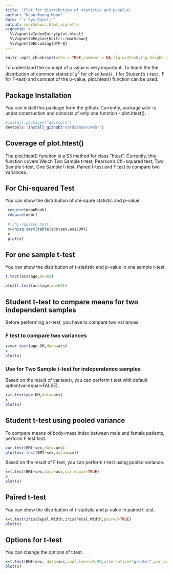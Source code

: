 ```yaml
---
title: "Plot for distribution of statistic and p-value"
author: "Keon-Woong Moon"
date: "`r Sys.Date()`"
output: rmarkdown::html_vignette
vignette: >
  %\VignetteIndexEntry{plot.htest}
  %\VignetteEngine{knitr::rmarkdown}
  %\VignetteEncoding{UTF-8}
---
```


```r
knitr::opts_chunk$set(echo = TRUE,comment = NA,fig.width=6,fig.height = 5, fig.align='center',out.width="90%")
```

To understand the concept of p value is very important. To teach the the distribution of common statistic( $\chi^2$ for chisq.test() , t for Student's t-test , F for F-test) and concept of the p-value, plot.htest() function can be used.

## Package Installation

You can install this package form the github. Currently, package `webr` is under construction and consists of only one function - plot.htest().   

```r
#install.packages("devtools")
devtools::install_github("cardiomoon/webr")
```

## Coverage of plot.htest() 

The plot.htest() function is a S3 method for class "htest". Currently, this function covers Welch Two Sample t-test, Pearson's Chi-squared test, Two Sample t-test, One Sample t-test, Paired t-test and F test to compare two variances.
 

## For Chi-squared Test

You can show the distribution of chi-squre statistic and p-value. 

```r
 require(moonBook)
 require(webr)
 
 # chi-squared test
 x=chisq.test(table(acs$sex,acs$DM))
 x
 plot(x)
```

## For one sample t-test

You can show the distribution of t-statistic and p-value in one sample t-test.

```r
t.test(acs$age,mu=63)

plot(t.test(acs$age,mu=63))
```
 
## Student t-test to compare means for two independent samples

Before performing a t-test, you have to compare two variances.

### F test to compare two variances


```r
x=var.test(age~DM,data=acs)
x
plot(x)
``` 

### Use for Two Sample t-test for independence samples 

Based on the result of var.test(), you can perform t.test with default option(var.equal=FALSE).
```r
x=t.test(age~DM,data=acs)
x
plot(x)
```

## Student t-test using pooled variance

To compare means of body-mass index between male and female patients, perform F test first.
 
```r
var.test(BMI~sex,data=acs)
plot(var.test(BMI~sex,data=acs))
```
Based on the result of F test, you can perform t-test using pooled variance.

```r
x=t.test(BMI~sex,data=acs,var.equal=TRUE)
x
plot(x)
```


## Paired t-test

You can show the distribution of t-statistic and p-value in paired t-test.

```r
x=t.test(iris$Sepal.Width,iris$Petal.Width,paired=TRUE)
plot(x)
```
 

## Options for t-test

You can change the options of t.test. 

```r
x=t.test(BMI~sex, data=acs,conf.level=0.99,alternative="greater",var.equal=TRUE)
plot(x)
```
 
